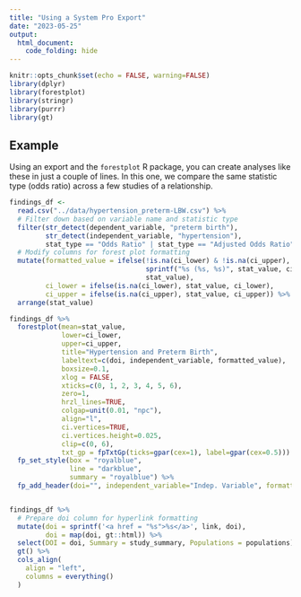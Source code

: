 ```yaml
---
title: "Using a System Pro Export"
date: "2023-05-25"
output: 
  html_document:
    code_folding: hide
---
```


```r
knitr::opts_chunk$set(echo = FALSE, warning=FALSE)
library(dplyr)
library(forestplot)
library(stringr)
library(purrr)
library(gt)

```

## Example

Using an export and the `forestplot` R package, you can create analyses like these in just a couple of lines. In this one, we compare the same statistic type (odds ratio) across a few studies of a relationship.

```r
findings_df <- 
  read.csv("../data/hypertension_preterm-LBW.csv") %>% 
  # Filter down based on variable name and statistic type
  filter(str_detect(dependent_variable, "preterm birth"),
         str_detect(independent_variable, "hypertension"),
         stat_type == "Odds Ratio" | stat_type == "Adjusted Odds Ratio") %>% 
  # Modify columns for forest plot formatting
  mutate(formatted_value = ifelse(!is.na(ci_lower) & !is.na(ci_upper), 
                                  sprintf("%s (%s, %s)", stat_value, ci_lower, ci_upper), 
                                  stat_value),
         ci_lower = ifelse(is.na(ci_lower), stat_value, ci_lower),
         ci_upper = ifelse(is.na(ci_upper), stat_value, ci_upper)) %>% 
  arrange(stat_value)

findings_df %>% 
  forestplot(mean=stat_value,
             lower=ci_lower,
             upper=ci_upper,
             title="Hypertension and Preterm Birth",
             labeltext=c(doi, independent_variable, formatted_value),
             boxsize=0.1,
             xlog = FALSE,
             xticks=c(0, 1, 2, 3, 4, 5, 6),
             zero=1,
             hrzl_lines=TRUE,
             colgap=unit(0.01, "npc"),
             align="l",
             ci.vertices=TRUE,
             ci.vertices.height=0.025,
             clip=c(0, 6),
             txt_gp = fpTxtGp(ticks=gpar(cex=1), label=gpar(cex=0.5))) %>% 
  fp_set_style(box = "royalblue",
               line = "darkblue",
               summary = "royalblue") %>% 
  fp_add_header(doi="", independent_variable="Indep. Variable", formatted_value = "OR")


findings_df %>% 
  # Prepare doi column for hyperlink formatting
  mutate(doi = sprintf('<a href = "%s">%s</a>', link, doi), 
         doi = map(doi, gt::html)) %>% 
  select(DOI = doi, Summary = study_summary, Populations = populations) %>%
  gt() %>% 
  cols_align(
    align = "left",
    columns = everything()
  )

```
